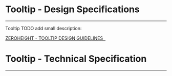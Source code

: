 
<Meta title="ODS Components/TODO/Tooltip/Specifications" />

# Tooltip - Design Specifications
----

Tooltip TODO add small description:
<div>
  <a href="#"
     target="_blank">
    ZEROHEIGHT - TOOLTIP DESIGN GUIDELINES &nbsp;
  </a>
</div>

# Tooltip - Technical Specification
----

<SpecificationsTooltip />
